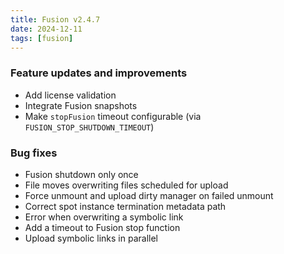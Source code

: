 ```yaml
---
title: Fusion v2.4.7
date: 2024-12-11
tags: [fusion]
---
```


### Feature updates and improvements

- Add license validation
- Integrate Fusion snapshots
- Make `stopFusion` timeout configurable (via `FUSION_STOP_SHUTDOWN_TIMEOUT`)

### Bug fixes

- Fusion shutdown only once
- File moves overwriting files scheduled for upload
- Force unmount and upload dirty manager on failed unmount
- Correct spot instance termination metadata path
- Error when overwriting a symbolic link
- Add a timeout to Fusion stop function
- Upload symbolic links in parallel 
